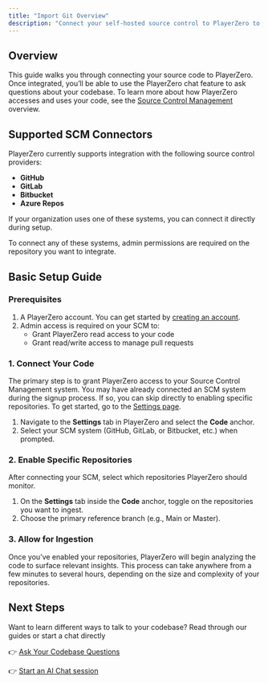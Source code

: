 ```yaml
---
title: "Import Git Overview"
description: "Connect your self-hosted source control to PlayerZero to monitor code, ask questions, and surface issues before they reach production."
---
```


## Overview

This guide walks you through connecting your source code to PlayerZero. Once integrated, you’ll be able to use the PlayerZero chat feature to ask questions about your codebase. To learn more about how PlayerZero accesses and uses your code, see the [Source Control Management](/connect-data-to-playerzero/source-control-management) overview.

## Supported SCM Connectors

PlayerZero currently supports integration with the following source control providers:

- **GitHub**
- **GitLab**
- **Bitbucket**
- **Azure Repos**

If your organization uses one of these systems, you can connect it directly during setup.

<Note>To connect any of these systems, admin permissions are required on the repository you want to integrate.</Note>

## Basic Setup Guide

### Prerequisites
1. A PlayerZero account. You can get started by [creating an account](https://go.playerzero.app).
2. Admin access is required on your SCM to:
    - Grant PlayerZero read access to your code
    - Grant read/write access to manage pull requests

### 1. Connect Your Code
The primary step is to grant PlayerZero access to your Source Control Management system. You may have already connected an SCM system during the signup process. If so, you can skip directly to enabling specific repositories. To get started, go to the [Settings page](https://go.playerzero.app/setting/repos).

1. Navigate to the **Settings** tab in PlayerZero and select the **Code** anchor.
2. Select your SCM system (GitHub, GitLab, or Bitbucket, etc.) when prompted.

### 2. Enable Specific Repositories
After connecting your SCM, select which repositories PlayerZero should monitor.

1. On the **Settings** tab inside the **Code** anchor, toggle on the repositories you want to ingest.
2. Choose the primary reference branch (e.g., Main or Master).

### 3. Allow for Ingestion
Once you’ve enabled your repositories, PlayerZero will begin analyzing the code to surface relevant insights. This process can take anywhere from a few minutes to several hours, depending on the size and complexity of your repositories.

## Next Steps

Want to learn different ways to talk to your codebase? Read through our guides or start a chat directly

👉 [Ask Your Codebase Questions](/use-cases/retrieve-insights-from-code/ask-codebase-questions)

👉 [Start an AI Chat session](https://go.playerzero.app)


